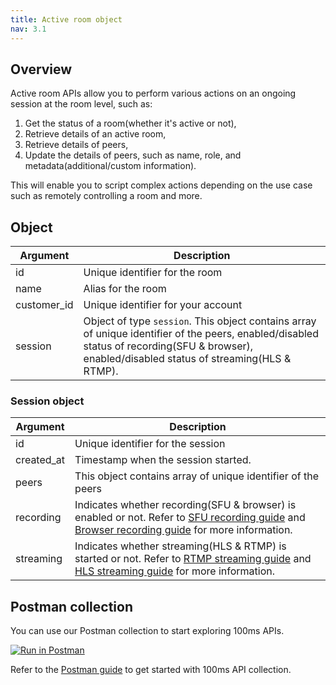 ```yaml
---
title: Active room object
nav: 3.1
---
```


## Overview

Active room APIs allow you to perform various actions on an ongoing session at the room level, such as:

1. Get the status of a room(whether it's active or not),
2. Retrieve details of an active room,
3. Retrieve details of peers,
4. Update the details of peers, such as name, role, and metadata(additional/custom information).

This will enable you to script complex actions depending on the use case such as remotely controlling a room and more. 

<EndpointRequest title="https://api.100ms.live/v2/active-rooms" />

## Object

| Argument    | Description                                                                                                                                                                                    |
| ----------- | ---------------------------------------------------------------------------------------------------------------------------------------------------------------------------------------------- |
| id          | Unique identifier for the room                                                                                                                                                                 |
| name        | Alias for the room                                                                                                                                                                             |
| customer_id | Unique identifier for your account                                                                                                                                                             |
| session     | Object of type `session`. This object contains array of unique identifier of the peers, enabled/disabled status of recording(SFU & browser), enabled/disabled status of streaming(HLS & RTMP). |

### Session object

| Argument   | Description                                                                                                                                                                                                                                                              |
| ---------- | ------------------------------------------------------------------------------------------------------------------------------------------------------------------------------------------------------------------------------------------------------------------------ |
| id         | Unique identifier for the session                                                                                                                                                                                                                                        |
| created_at | Timestamp when the session started.                                                                                                                                                                                                                                      |
| peers      | This object contains array of unique identifier of the peers                                                                                                                                                                                                             |
| recording  | Indicates whether recording(SFU & browser) is enabled or not. Refer to [SFU recording guide](/server-side/v2/Destinations/recording) and [Browser recording guide](/server-side/v2/Destinations/rtmp-streaming-and-browser-recording) for more information.              |
| streaming  | Indicates whether streaming(HLS & RTMP) is started or not. Refer to [RTMP streaming guide](/server-side/v2/Destinations/rtmp-streaming-and-browser-recording) and [HLS streaming guide](/server-side/v2/Destinations/live-streaming-via-dashboard) for more information. |

## Postman collection

You can use our Postman collection to start exploring 100ms APIs.

[![Run in Postman](https://run.pstmn.io/button.svg)](https://god.gw.postman.com/run-collection/22726679-47dcd974-29d5-4965-a35b-bf9b74a8b25a?action=collection%2Ffork&collection-url=entityId%3D22726679-47dcd974-29d5-4965-a35b-bf9b74a8b25a%26entityType%3Dcollection%26workspaceId%3Dd9145dd6-337b-4761-81d6-21a30b4147a2)

Refer to the [Postman guide](/server-side/v2/introduction/postman-guide) to get started with 100ms API collection.
